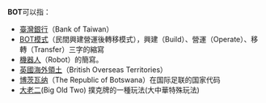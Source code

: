 {{NoteTA
|G1=Transport}}{{Selfref|關於維基百科的[[維基百科|維基百科]]正式[[維基百科:方針|方針]]，參見[[維基百科:機械人|維基百科:機械人]]}}
'''BOT'''可以指：

* [[臺灣銀行|臺灣銀行]]（Bank of Taiwan）
* [[BOT模式|BOT模式]]（民間興建營運後轉移模式），興建（Build）、營運（Operate）、移轉（Transfer）三字的縮寫
* [[機器人|機器人]]（Robot）的簡寫。
*[[英國海外領土|英國海外領土]]（British Overseas Territories）
*[[博茨瓦纳|博茨瓦纳]]（The Republic of Botswana）在国际足联的国家代码
*[[大老二|大老二]](Big Old Two) 撲克牌的一種玩法(大中華特殊玩法)
{{disambig|Cat=三字拉丁字母缩写消歧义}}